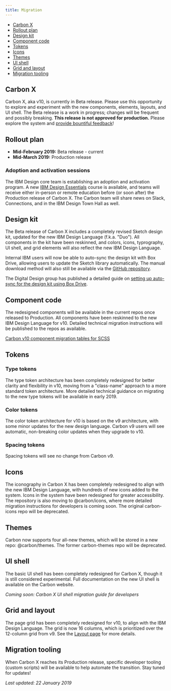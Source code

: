 ```yaml
---
title: Migration
---
```


<AnchorLinks>

- [Carbon X](#carbon-x)
- [Rollout plan](#rollout-plan)
- [Design kit](#design-kit)
- [Component code](#component-code)
- [Tokens](#tokens)
- [Icons](#icons)
- [Themes](#themes)
- [UI shell](#ui-shell)
- [Grid and layout](#grid-and-layout)
- [Migration tooling](#migration-tooling)

</AnchorLinks>

## Carbon X

Carbon X, aka v10, is currently in Beta release. Please use this opportunity to explore and experiment with the new components, elements, layouts, and UI shell. The Beta release is a work in progress; changes will be frequent and possibly breaking. **This release is not approved for production.** Please explore the system and [provide bountiful feedback](/help/support#github-issues)!

## Rollout plan

- **Mid-February 2019:** Beta release - current
- **Mid-March 2019:** Production release

### Adoption and activation sessions

<p>The IBM Design core team is establishing an adoption and activation program. A new <a href="https://w3.ibm.com/design/essentials" target="blank">IBM Design Essentials</a> course is available, and teams will receive either in-person or remote education before (or soon after) the Production release of Carbon X. The Carbon team will share news on Slack, Connections, and in the IBM Design Town Hall as well.</p>

## Design kit

The Beta release of Carbon X includes a completely revised Sketch design kit, updated for the new IBM Design Language (f.k.a. "Duo"). All components in the kit have been reskinned, and colors, icons, typrography, UI shell, and grid elements will also reflect the new IBM Design Language.

Internal IBM users will now be able to auto-sync the design kit with Box Drive, allowing users to update the Sketch library automatically. The manual download method will also still be available via the [GitHub repository](https://github.com/IBM/carbon-design-kit).

The Digital Design group has published a detailed guide on [setting up auto-sync for the design kit using Box Drive](https://www.ibm.com/standards/web/design-kit/).

## Component code

The redesigned components will be available in the current repos once released to Production. All components have been reskinned to the new IBM Design Language for v10. Detailed technical migration instructions will be published to the repos as available.

[Carbon v10 component migration tables for SCSS](https://github.com/IBM/carbon-components/blob/master/src/globals/scss/migrate-to-10.x.md) 

<!-- 
<GridWrapper
  className="tile--resource--no-margin"
  col_lg="8"
  flex="true"
  bleed="true">
  <ClickableTile
    title="Carbon Components"
    href="https://github.com/ibm/carbon-components"
    type="resource">

![Carbon Component library](images/github-icon.png)

  </ClickableTile>
  <ClickableTile
    title="Carbon Components React"
    href="https://github.com/ibm/carbon-components-react"
    type="resource">

![Carbon Components React](images/react-icon.png)

  </ClickableTile>
</GridWrapper>

-->
## Tokens

### Type tokens

The type token architecture has been completely redesigned for better clarity and flexibility in v10, moving from a "class-name" approach to a more standard token architecture. More detailed technical guidance on migrating to the new type tokens will be available in early 2019.

### Color tokens

The color token architecture for v10 is based on the v9 architecture, with some minor updates for the new design language. Carbon v9 users will see automatic, non-breaking color updates when they upgrade to v10.

### Spacing tokens

Spacing tokens will see no change from Carbon v9.

## Icons

The iconography in Carbon X has been completely redesigned to align with the new IBM Design Language, with hundreds of new icons added to the system. Icons in the system have been redesigned for greater accessibility. The repository is also moving to @carbon/icons, where more detailed migration instructions for developers is coming soon. The original carbon-icons repo will be deprecated.

## Themes

Carbon now supports four all-new themes, which will be stored in a new repo: @carbon/themes. The former carbon-themes repo will be deprecated.

## UI shell

The basic UI shell has been completely redesigned for Carbon X, though it is still considered experimental. Full documentation on the new UI shell is available on the Carbon website.

_Coming soon: Carbon X UI shell migration guide for developers_

## Grid and layout

The page grid has been completely redesigned for v10, to align with the IBM Design Language. The grid is now 16 columns, which is prioritized over the 12-column grid from v9. See the [Layout page](/guidelines/layout) for more details.

## Migration tooling

When Carbon X reaches its Production release, specific developer tooling (custom scripts) will be available to help automate the transition. Stay tuned for updates!

_Last updated: 22 January 2019_
